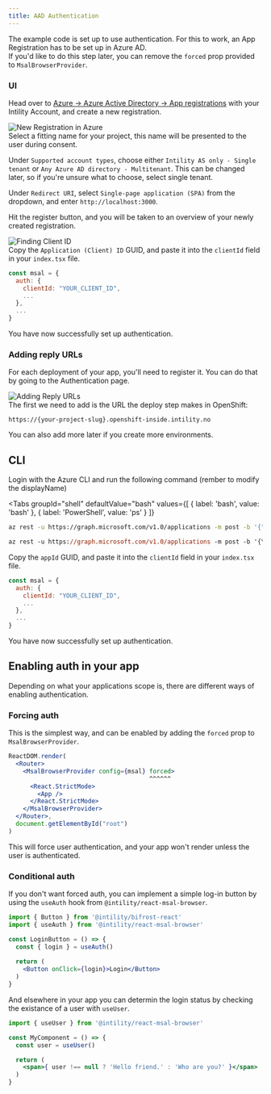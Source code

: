```yaml
---
title: AAD Authentication
---
```


The example code is set up to use authentication. For this to work, an App Registration has to be set up in Azure AD.  
If you'd like to do this step later, you can remove the `forced` prop provided to `MsalBrowserProvider`.

### UI

Head over to [Azure -> Azure Active Directory -> App registrations](https://portal.azure.com/#blade/Microsoft_AAD_IAM/ActiveDirectoryMenuBlade/RegisteredApps)
with your Intility Account, and create a new registration.

![New Registration in Azure](/img/azure-new.png)  
Select a fitting name for your project, this name will be presented to the user during consent.

Under `Supported account types`, choose either `Intility AS only - Single tenant` or `Any Azure AD directory - Multitenant`.
This can be changed later, so if you're unsure what to choose, select single tenant.

Under `Redirect URI`, select `Single-page application (SPA)` from the dropdown, and enter `http://localhost:3000`.

Hit the register button, and you will be taken to an overview of your newly created registration.

![Finding Client ID](/img/azure-clientid.png)  
Copy the `Application (Client) ID` GUID, and paste it into the `clientId` field in your `index.tsx` file.

```jsx title="src/index.tsx"
const msal = {
  auth: {
    clientId: "YOUR_CLIENT_ID",
    ...
  },
  ...
}
```

You have now successfully set up authentication.

### Adding reply URLs

For each deployment of your app, you'll need to register it. You can do that by going to the Authentication page.

![Adding Reply URLs](/img/azure-replyurls.png)  
The first we need to add is the URL the deploy step makes in OpenShift:

```
https://{your-project-slug}.openshift-inside.intility.no
```

You can also add more later if you create more environments.

## CLI

Login with the Azure CLI and run the following command (rember to modify the displayName)


<Tabs
  groupId="shell"
  defaultValue="bash"
  values={[
  {
    label: 'bash',
    value: 'bash'
  }, {
    label: 'PowerShell',
    value: 'ps'
  }
  ]}
>
<TabItem value="bash">

```bash
az rest -u https://graph.microsoft.com/v1.0/applications -m post -b '{"displayName":"MyApp","spa":{"redirectUris":["http://localhost:3000"]}}'
```

</TabItem>
<TabItem value="ps">

```ps
az rest -u https://graph.microsoft.com/v1.0/applications -m post -b '{\"displayName\":\"MyApp\",\"spa\":{\"redirectUris\":[\"http://localhost:3000\"]}}'
```

</TabItem>
</Tabs>

Copy the `appId` GUID, and paste it into the `clientId` field in your `index.tsx` file.

```jsx title="src/index.tsx"
const msal = {
  auth: {
    clientId: "YOUR_CLIENT_ID",
    ...
  },
  ...
}
```

You have now successfully set up authentication.

## Enabling auth in your app

Depending on what your applications scope is, there are different ways of enabling authentication.

### Forcing auth

This is the simplest way, and can be enabled by adding the `forced` prop to `MsalBrowserProvider`.

```jsx title="src/index.tsx"
ReactDOM.render(
  <Router>
    <MsalBrowserProvider config={msal} forced>
                                       ^^^^^^
      <React.StrictMode>
        <App />
      </React.StrictMode>
    </MsalBrowserProvider>
  </Router>,
  document.getElementById("root")
)
```

This will force user authentication, and your app won't render unless the user is authenticated.

### Conditional auth

If you don't want forced auth, you can implement a simple log-in button by using the `useAuth` hook from `@intility/react-msal-browser`.

```jsx
import { Button } from '@intility/bifrost-react'
import { useAuth } from '@intility/react-msal-browser'

const LoginButton = () => {
  const { login } = useAuth()
  
  return (
    <Button onClick={login}>Login</Button>
  )
}
```

And elsewhere in your app you can determin the login status by checking the existance of a user with `useUser`.

```jsx
import { useUser } from '@intility/react-msal-browser'

const MyComponent = () => {
  const user = useUser()

  return (
    <span>{ user !== null ? 'Hello friend.' : 'Who are you?' }</span>
  )
}
```